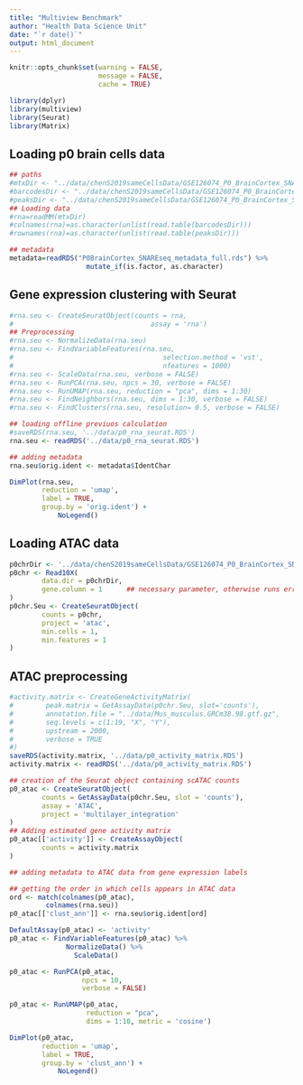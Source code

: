 ```yaml
---
title: "Multiview Benchmark"
author: "Health Data Science Unit"
date: "`r date()`"
output: html_document
---
```


```r
knitr::opts_chunk$set(warning = FALSE, 
                      message = FALSE, 
                      cache = TRUE)

```

```r
library(dplyr)
library(multiview)
library(Seurat)
library(Matrix)
```

## Loading p0 brain cells data

```r
## paths
#mtxDir <- "../data/chenS2019sameCellsData/GSE126074_P0_BrainCortex_SNAREseq_cDNA/matrix.mtx"
#barcodesDir <- "../data/chenS2019sameCellsData/GSE126074_P0_BrainCortex_SNAREseq_cDNA/barcodes.tsv"
#peaksDir <- "../data/chenS2019sameCellsData/GSE126074_P0_BrainCortex_SNAREseq_cDNA/genes.tsv"
## Loading data
#rna=readMM(mtxDir)
#colnames(rna)=as.character(unlist(read.table(barcodesDir)))
#rownames(rna)=as.character(unlist(read.table(peaksDir)))

## metadata
metadata=readRDS("P0BrainCortex_SNAREseq_metadata_full.rds") %>%
                   mutate_if(is.factor, as.character)
```

## Gene expression clustering with Seurat

```r
#rna.seu <- CreateSeuratObject(counts = rna, 
#                                  assay = 'rna')
## Preprocessing
#rna.seu <- NormalizeData(rna.seu)
#rna.seu <- FindVariableFeatures(rna.seu, 
#                                     selection.method = 'vst',
#                                     nfeatures = 1000)
#rna.seu <- ScaleData(rna.seu, verbose = FALSE)
#rna.seu <- RunPCA(rna.seu, npcs = 30, verbose = FALSE)
#rna.seu <- RunUMAP(rna.seu, reduction = "pca", dims = 1:30)
#rna.seu <- FindNeighbors(rna.seu, dims = 1:30, verbose = FALSE)
#rna.seu <- FindClusters(rna.seu, resolution= 0.5, verbose = FALSE)

## loading offline previuos calculation
#saveRDS(rna.seu, '../data/p0_rna_seurat.RDS')
rna.seu <- readRDS('../data/p0_rna_seurat.RDS')
```

```r
## adding metadata
rna.seu$orig.ident <- metadata$IdentChar

DimPlot(rna.seu, 
        reduction = 'umap', 
        label = TRUE, 
        group.by = 'orig.ident') + 
            NoLegend()
```

## Loading ATAC data

```r
p0chrDir <- '../data/chenS2019sameCellsData/GSE126074_P0_BrainCortex_SNAREseq_chromatin/'
p0chr <- Read10X(
        data.dir = p0chrDir,
        gene.column = 1      ## necessary parameter, otherwise runs error
)
p0chr.Seu <- CreateSeuratObject(
        counts = p0chr,
        project = 'atac', 
        min.cells = 1,
        min.features = 1
)
```

## ATAC preprocessing


```r
#activity.matrix <- CreateGeneActivityMatrix(
#        peak.matrix = GetAssayData(p0chr.Seu, slot='counts'), 
#        annotation.file = "../data/Mus_musculus.GRCm38.98.gtf.gz", 
#        seq.levels = c(1:19, "X", "Y"), 
#        upstream = 2000, 
#        verbose = TRUE
#)
saveRDS(activity.matrix, '../data/p0_activity_matrix.RDS')
activity.matrix <- readRDS('../data/p0_activity_matrix.RDS')
```

```r
## creation of the Seurat object containing scATAC counts
p0_atac <- CreateSeuratObject(
        counts = GetAssayData(p0chr.Seu, slot = 'counts'),
        assay = 'ATAC',
        project = 'multilayer_integration'
)
## Adding estimated gene activity matrix
p0_atac[['activity']] <- CreateAssayObject(
        counts = activity.matrix
)
```

```r
## adding metadata to ATAC data from gene expression labels

## getting the order in which cells appears in ATAC data
ord <- match(colnames(p0_atac), 
         colnames(rna.seu)) 
p0_atac[['clust_ann']] <- rna.seu$orig.ident[ord] 

```

```r
DefaultAssay(p0_atac) <- 'activity'
p0_atac <- FindVariableFeatures(p0_atac) %>%
              NormalizeData() %>%
                ScaleData()
```

```r
p0_atac <- RunPCA(p0_atac, 
                  npcs = 10, 
                  verbose = FALSE) 
```


```r
p0_atac <- RunUMAP(p0_atac, 
                   reduction = "pca", 
                   dims = 1:10, metric = 'cosine')
```

```r
DimPlot(p0_atac, 
        reduction = 'umap', 
        label = TRUE, 
        group.by = 'clust_ann') + 
            NoLegend()
```

